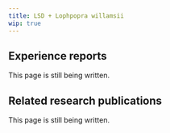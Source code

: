 ---
title: LSD + Lophpopra willamsii
wip: true
---

## Experience reports

This page is still being written.

## Related research publications

This page is still being written.

